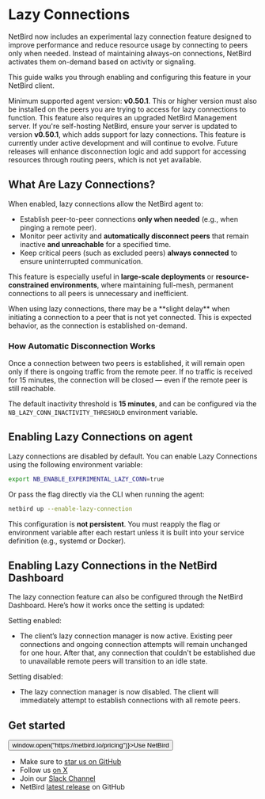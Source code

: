 
# Lazy Connections
NetBird now includes an experimental lazy connection feature designed to improve performance and reduce resource usage by connecting to peers only when needed. Instead of maintaining always-on connections, NetBird activates them on-demand based on activity or signaling.

This guide walks you through enabling and configuring this feature in your NetBird client.

<Note>
    Minimum supported agent version: <strong>v0.50.1</strong>.
    This or higher version must also be installed on the peers you are trying to access for lazy connections to function.
</Note>

<Note>
    This feature also requires an upgraded NetBird Management server.
    If you're self-hosting NetBird, ensure your server is updated to version <strong>v0.50.1</strong>, which adds support for lazy connections.
</Note>

<Note>
    This feature is currently under active development and will continue to evolve. Future releases will enhance disconnection logic and add support for accessing resources through routing peers, which is not yet available.
</Note>

## What Are Lazy Connections?

When enabled, lazy connections allow the NetBird agent to:

- Establish peer-to-peer connections **only when needed** (e.g., when pinging a remote peer).
- Monitor peer activity and **automatically disconnect peers** that remain inactive **and unreachable** for a specified time.
- Keep critical peers (such as excluded peers) **always connected** to ensure uninterrupted communication.

This feature is especially useful in **large-scale deployments** or **resource-constrained environments**, where maintaining full-mesh, permanent connections to all peers is unnecessary and inefficient.

<Note>
    When using lazy connections, there may be a **slight delay** when initiating a connection to a peer that is not yet connected. This is expected behavior, as the connection is established on-demand.
</Note>


### How Automatic Disconnection Works

Once a connection between two peers is established, it will remain open only if there is ongoing traffic from the remote peer. If no traffic is received for 15 minutes, the connection will be closed — even if the remote peer is still reachable.

<Note>
    The default inactivity threshold is <strong>15 minutes</strong>, and can be configured via the <code>NB_LAZY_CONN_INACTIVITY_THRESHOLD</code> environment variable.
</Note>


## Enabling Lazy Connections on agent

Lazy connections are disabled by default. You can enable Lazy Connections using the following environment variable:

```bash
export NB_ENABLE_EXPERIMENTAL_LAZY_CONN=true
```

Or pass the flag directly via the CLI when running the agent:

```bash
netbird up --enable-lazy-connection
```
<Note>
    This configuration is <strong>not persistent</strong>. You must reapply the flag or environment variable after each restart unless it is built into your service definition (e.g., systemd or Docker).
</Note>

## Enabling Lazy Connections in the NetBird Dashboard

The lazy connection feature can also be configured through the NetBird Dashboard. Here’s how it works once the setting is updated:

Setting enabled:
* The client’s lazy connection manager is now active. Existing peer connections and ongoing connection attempts will remain unchanged for one hour.
After that, any connection that couldn't be established due to unavailable remote peers will transition to an idle state.

Setting disabled:
* The lazy connection manager is now disabled. The client will immediately attempt to establish connections with all remote peers.

## Get started
<p float="center" >
    <Button name="button" className="button-5" onClick={() => window.open("https://netbird.io/pricing")}>Use NetBird</Button>
</p>

- Make sure to [star us on GitHub](https://github.com/netbirdio/netbird)
- Follow us [on X](https://x.com/netbird)
- Join our [Slack Channel](/slack-url)
- NetBird [latest release](https://github.com/netbirdio/netbird/releases) on GitHub
